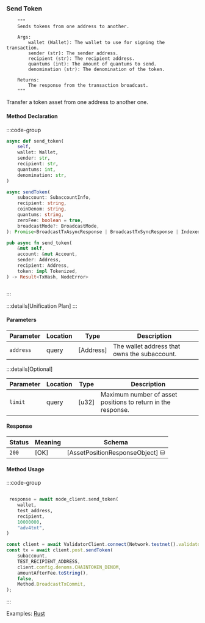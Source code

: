 ### Send Token

        """
        Sends tokens from one address to another.

        Args:
            wallet (Wallet): The wallet to use for signing the transaction.
            sender (str): The sender address.
            recipient (str): The recipient address.
            quantums (int): The amount of quantums to send.
            denomination (str): The denomination of the token.

        Returns:
            The response from the transaction broadcast.
        """

Transfer a token asset from one address to another one.

#### Method Declaration

:::code-group

```python [Python]
async def send_token(
    self,
    wallet: Wallet,
    sender: str,
    recipient: str,
    quantums: int,
    denomination: str,
)
```

```typescript [TypeScript]
async sendToken(
    subaccount: SubaccountInfo,
    recipient: string,
    coinDenom: string,
    quantums: string,
    zeroFee: boolean = true,
    broadcastMode?: BroadcastMode,
): Promise<BroadcastTxAsyncResponse | BroadcastTxSyncResponse | IndexedTx>
```

```rust [Rust]
pub async fn send_token(
    &mut self,
    account: &mut Account,
    sender: Address,
    recipient: Address,
    token: impl Tokenized,
) -> Result<TxHash, NodeError>
```

```url [API]
```

:::

:::details[Unification Plan]
:::

#### Parameters

| Parameter           | Location | Type               | Description                                                           |
| ------------------- | -------- | ------------------ | --------------------------------------------------------------------- |
| `address`           | query    | [Address]          | The wallet address that owns the subaccount.                          |

:::details[Optional]

| Parameter                     | Location | Type                      | Description                                                  |
| ----------------------------- | -------- | ------------------------- | ------------------------------------------------------------ |
| `limit`                       | query    | [u32]                     | Maximum number of asset positions to return in the response. |

#### Response

| Status | Meaning     | Schema                          |
| ------ | ----------- | ------------------------------- |
| `200`  | [OK]        | [AssetPositionResponseObject] ⛁ |

#### Method Usage

:::code-group

```rust [Rust]
```

```python [Python]
 response = await node_client.send_token(
    wallet,
    test_address,
    recipient,
    10000000,
    "adv4tnt",
)
```

```typescript [TypeScript]
const client = await ValidatorClient.connect(Network.testnet().validatorConfig);
const tx = await client.post.sendToken(
    subaccount,
    TEST_RECIPIENT_ADDRESS,
    client.config.denoms.CHAINTOKEN_DENOM,
    amountAfterFee.toString(),
    false,
    Method.BroadcastTxCommit,
);
```

:::

Examples: [Rust]


[Rust]: https://github.com/dydxprotocol/v4-clients/blob/main/v4-client-rs/client/examples/send_token.rs
